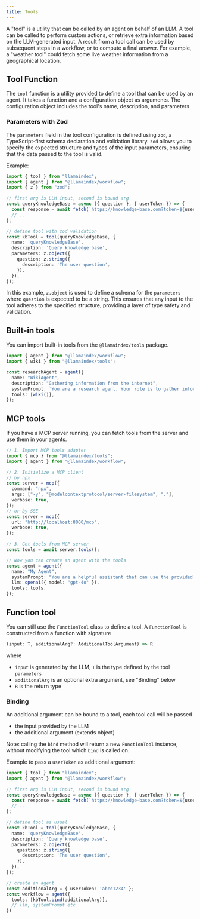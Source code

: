 ```yaml
---
title: Tools
---
```


A "tool" is a utility that can be called by an agent on behalf of an LLM.
A tool can be called to perform custom actions, or retrieve extra information based on the LLM-generated input.
A result from a tool call can be used by subsequent steps in a workflow, or to compute a final answer.
For example, a "weather tool" could fetch some live weather information from a geographical location.

## Tool Function

The `tool` function is a utility provided to define a tool that can be used by an agent. It takes a function and a configuration object as arguments. The configuration object includes the tool's name, description, and parameters.

### Parameters with Zod

The `parameters` field in the tool configuration is defined using `zod`, a TypeScript-first schema declaration and validation library. `zod` allows you to specify the expected structure and types of the input parameters, ensuring that the data passed to the tool is valid.

Example:
```ts
import { tool } from "llamaindex";
import { agent } from "@llamaindex/workflow";
import { z } from "zod";

// first arg is LLM input, second is bound arg
const queryKnowledgeBase = async ({ question }, { userToken }) => {
  const response = await fetch(`https://knowledge-base.com?token=${userToken}&query=${question}`);
  // ...
};

// define tool with zod validation
const kbTool = tool(queryKnowledgeBase, {
  name: 'queryKnowledgeBase',
  description: 'Query knowledge base',
  parameters: z.object({
    question: z.string({
      description: 'The user question',
    }),
  }),
});

```
In this example, `z.object` is used to define a schema for the `parameters` where `question` is expected to be a string. This ensures that any input to the tool adheres to the specified structure, providing a layer of type safety and validation.


## Built-in tools

You can import built-in tools from the `@llamaindex/tools` package.

```ts
import { agent } from "@llamaindex/workflow";
import { wiki } from "@llamaindex/tools";

const researchAgent = agent({
  name: "WikiAgent",
  description: "Gathering information from the internet",
  systemPrompt: `You are a research agent. Your role is to gather information from the internet using the provided tools.`,
  tools: [wiki()],
});
```

## MCP tools

If you have a MCP server running, you can fetch tools from the server and use them in your agents.

```ts
// 1. Import MCP tools adapter
import { mcp } from "@llamaindex/tools";
import { agent } from "@llamaindex/workflow";

// 2. Initialize a MCP client
// by npx
const server = mcp({
  command: "npx",
  args: ["-y", "@modelcontextprotocol/server-filesystem", "."],
  verbose: true,
});
// or by SSE
const server = mcp({
  url: "http://localhost:8000/mcp",
  verbose: true,
});

// 3. Get tools from MCP server
const tools = await server.tools();

// Now you can create an agent with the tools
const agent = agent({
  name: "My Agent",
  systemPrompt: "You are a helpful assistant that can use the provided tools to answer questions.",
  llm: openai({ model: "gpt-4o" }),
  tools: tools,
});
```


## Function tool

You can still use the `FunctionTool` class to define a tool.
A `FunctionTool` is constructed from a function with signature
```ts
(input: T, additionalArg?: AdditionalToolArgument) => R
```
where
- `input` is generated by the LLM, `T` is the type defined by the tool `parameters`
- `additionalArg` is an optional extra argument, see "Binding" below
- `R` is the return type

### Binding

An additional argument can be bound to a tool, each tool call will be passed
- the input provided by the LLM
- the additional argument (extends object)

Note: calling the `bind` method will return a new `FunctionTool` instance, without modifying the tool which `bind` is called on.

Example to pass a `userToken` as additional argument:
```ts
import { tool } from "llamaindex";
import { agent } from "@llamaindex/workflow";

// first arg is LLM input, second is bound arg
const queryKnowledgeBase = async ({ question }, { userToken }) => {
  const response = await fetch(`https://knowledge-base.com?token=${userToken}&query=${question}`);
  // ...
};

// define tool as usual
const kbTool = tool(queryKnowledgeBase, {
  name: 'queryKnowledgeBase',
  description: 'Query knowledge base',
  parameters: z.object({
    question: z.string({
      description: 'The user question',
    }),
  }),
});

// create an agent
const additionalArg = { userToken: 'abcd1234' };
const workflow = agent({
  tools: [kbTool.bind(additionalArg)],
  // llm, systemPrompt etc
})
```